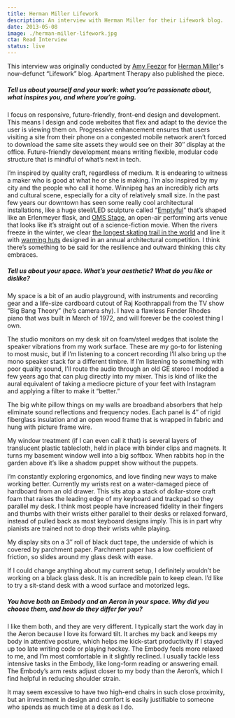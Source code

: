 ```yaml
---
title: Herman Miller Lifework
description: An interview with Herman Miller for their Lifework blog.
date: 2013-05-08
image: ./herman-miller-lifework.jpg
cta: Read Interview
status: live
---
```



<Note>

This interview was originally conducted by [Amy Feezor](https://twitter.com/amyfeezor) for [Herman Miller](https://hermanmiller.com)'s now-defunct &ldquo;Lifework&rdquo; blog. Apartment Therapy also published the piece.

</Note>

<PostImage src="./lifework-wide_3.jpg" size="large" alt="Brad Cerasani × Herman Miller Lifework" />

##### Tell us about yourself and your work: what you’re passionate about, what inspires you, and where you’re going.

I focus on responsive, future-friendly, front-end design and development. This means I design and code websites that flex and adapt to the device the user is viewing them on. Progressive enhancement ensures that users visiting a site from their phone on a congested mobile network aren’t forced to download the same site assets they would see on their 30″ display at the office. Future-friendly development means writing flexible, modular code structure that is mindful of what’s next in tech.

I’m inspired by quality craft, regardless of medium. It is endearing to witness a maker who is good at what he or she is making. I’m also inspired by my city and the people who call it home. Winnipeg has an incredibly rich arts and cultural scene, especially for a city of relatively small size. In the past few years our downtown has seen some really cool architectural installations, like a huge steel/LED sculpture called “[Emptyful](https://www.winnipegarchitecture.ca/emptyful/)” that’s shaped like an Erlenmeyer flask, and [OMS Stage](https://architizer.com/projects/oms-stage/), an open-air performing arts venue that looks like it’s straight out of a science-fiction movie. When the rivers freeze in the winter, we clear [the longest skating trail in the world](https://www.youtube.com/watch?v=abVtRF5BdxA&feature=emb_title) and line it with [warming huts](http://www.warminghuts.com/) designed in an annual architectural competition. I think there’s something to be said for the resilience and outward thinking this city embraces.

<PostImage src="./lifework-wide_1.jpg" size="large" alt="Brad Cerasani × Herman Miller Lifework" />

##### Tell us about your space. What’s your aesthetic? What do you like or dislike?

My space is a bit of an audio playground, with instruments and recording gear and a life-size cardboard cutout of Raj Koothrappali from the TV show ”Big Bang Theory” (he’s camera shy). I have a flawless Fender Rhodes piano that was built in March of 1972, and will forever be the coolest thing I own.

The studio monitors on my desk sit on foam/steel wedges that isolate the speaker vibrations from my work surface. These are my go-to for listening to most music, but if I’m listening to a concert recording I’ll also bring up the mono speaker stack for a different timbre. If I’m listening to something with poor quality sound, I’ll route the audio through an old GE stereo I modded a few years ago that can plug directly into my mixer. This is kind of like the aural equivalent of taking a mediocre picture of your feet with Instagram and applying a filter to make it “better.”

The big white pillow things on my walls are broadband absorbers that help eliminate sound reflections and frequency nodes. Each panel is 4″ of rigid fiberglass insulation and an open wood frame that is wrapped in fabric and hung with picture frame wire.

My window treatment (if I can even call it that) is several layers of translucent plastic tablecloth, held in place with binder clips and magnets. It turns my basement window well into a big softbox. When rabbits hop in the garden above it’s like a shadow puppet show without the puppets.

<PostImage
  src="./lifework-support_2.jpg"
  size="large"
  alt="Brad Cerasani × Herman Miller Lifework"
/>

I’m constantly exploring ergonomics, and love finding new ways to make working better. Currently my wrists rest on a water-damaged piece of hardboard from an old drawer. This sits atop a stack of dollar-store craft foam that raises the leading edge of my keyboard and trackpad so they parallel my desk. I think most people have increased fidelity in their fingers and thumbs with their wrists either parallel to their desks or relaxed forward, instead of pulled back as most keyboard designs imply. This is in part why pianists are trained not to drop their wrists while playing.

My display sits on a 3″ roll of black duct tape, the underside of which is covered by parchment paper. Parchment paper has a low coefficient of friction, so slides around my glass desk with ease.

<PostImage
  src="./lifework-support_3.jpg"
  size="large"
  alt="Brad Cerasani × Herman Miller Lifework"
/>

If I could change anything about my current setup, I definitely wouldn’t be working on a black glass desk. It is an incredible pain to keep clean. I’d like to try a sit-stand desk with a wood surface and motorized legs.

##### You have both an Embody and an Aeron in your space. Why did you choose them, and how do they differ for you?

I like them both, and they are very different. I typically start the work day in the Aeron because I love its forward tilt. It arches my back and keeps my body in attentive posture, which helps me kick-start productivity if I stayed up too late writing code or playing hockey. The Embody feels more relaxed to me, and I’m most comfortable in it slightly reclined. I usually tackle less intensive tasks in the Embody, like long-form reading or answering email. The Embody’s arm rests adjust closer to my body than the Aeron’s, which I find helpful in reducing shoulder strain.

It may seem excessive to have two high-end chairs in such close proximity, but an investment in design and comfort is easily justifiable to someone who spends as much time at a desk as I do.

<PostImage src="./lifework-wide_2.jpg" size="large" alt="Brad Cerasani × Herman Miller Lifework" />

<PostImage
  src="./lifework-support_1.jpg"
  size="large"
  alt="Brad Cerasani × Herman Miller Lifework"
/>
